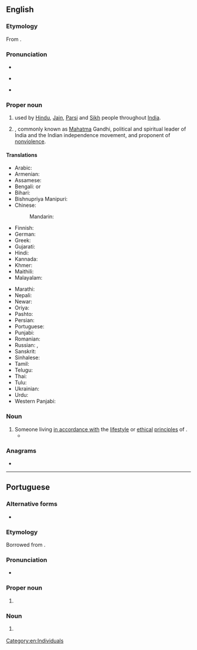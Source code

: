 {{also|gandhi}}
==English==

===Etymology===
From {{bor|en|gu|ગાંધી}}.

===Pronunciation===
* {{IPA|en|/ˈɡandi/}}
* {{a|Southern US}} {{IPA|en|/ˈɡændi/}}
* {{rhymes|en|ændi|s=2}}

===Proper noun===
{{en-proper noun|~}}

# {{lb|en|countable|South Asia}} {{surname|en|from=India}} used by [[Hindu]], [[Jain]], [[Parsi]] and [[Sikh]] people throughout [[India]].
# {{w|lang=en|Mohandas Karamchand Gandhi}}, commonly known as [[Mahatma]] Gandhi, political and spiritual leader of India and the Indian independence movement, and proponent of [[nonviolence]].

====Translations====
{{trans-top|surname Gandhi}}
* Arabic: {{t|ar|غَانْدِي}}
* Armenian: {{t|hy|Գանդի}}
* Assamese: {{t|as|গান্ধী|sc=Beng}}
* Bengali: {{t|bn|গান্ধী|sc=Beng}} or {{t|bn|গাঁধী|sc=Beng}}
* Bihari: {{t|bh|गाँधी|tr=gā̃dhī|sc=Deva}}
* Bishnupriya Manipuri: {{t|bpy|গান্ধী}}
* Chinese:
*: Mandarin: {{t+|cmn|甘地|tr=Gāndì|sc=Hani}}
* Finnish: {{t|fi|Gandhi}}
* German: {{t|de|Gandhi}}
* Greek: {{t|el|Γκάντι}}
* Gujarati: {{t|gu|ગાંધી}}
* Hindi: {{t+|hi|गांधी}}
* Kannada: {{t|kn|ಗಾಂಧಿ|sc=Knda}}
* Khmer: {{t|km|គន្ធី|tr=kɔɔntʰii|sc=Khmr}}
* Maithili: {{t|mai|गान्धी}}
* Malayalam: {{t+|ml|ഗാന്ധി|sc=Mlym}}
{{trans-mid}}
* Marathi: {{t|mr|गांधी|sc=Deva}}
* Nepali: {{t+|ne|गान्धी|sc=Deva}}
* Newar: {{t|new|गान्धी}}
* Oriya: {{t|or|ଗାନ୍ଧୀ}}
* Pashto: {{t|ps|گاندي}}
* Persian: {{t|fa|گاندی|tr=gândi}}
* Portuguese: {{t|pt|Gandhi|m}}
* Punjabi: {{t|pa|ਗਾਂਧੀ|sc=Guru}}
* Romanian: {{t|ro|Gandhi}}
* Russian: {{t|ru|Га́нди|m|f}}, {{t|ru|Га́ндхи|m|f}}
* Sanskrit: {{t+|sa|गान्धी}}
* Sinhalese: {{t|si|ගාන්ධි|sc=Sinh}}
* Tamil: {{t+|ta|காந்தி|sc=Taml}}
* Telugu: {{t|te|గాంధీ|sc=Telu}}
* Thai: {{t|th|คานธี}}
* Tulu: {{t|tcy|ಗಾಂಧಿ}}
* Ukrainian: {{t|uk|Га́нді|m}}
* Urdu: {{t|ur|گاندھی|tr=gāndhī|sc=ur-Arab}}
* Western Panjabi: {{t+|pnb|گاندھی|tr=gāndhī}}
{{trans-bottom}}

===Noun===
{{en-noun}}

# Someone living [[in accordance with]] the [[lifestyle]] or [[ethical]] [[principle]]s of {{w|Mahatma Gandhi}}.
#* {{quote-book|en|year=2019|author=Matteo Pistono|quotee=Arun Senkuttuvan|title=Roar: Sulak Sivaraksa and the Path of Socially Engaged Buddhism|publisher=North Atlantic Books|page=168|passage=Sulak is eminently qualified to be a '''Gandhi''' in terms of his ideas, but not his lifestyle.}}

===Anagrams===
* {{anagrams|en|a=adghin|hading}}

[[Category:en:Individuals]]

----

==Portuguese==

===Alternative forms===
* {{alt|pt|gandhi||as a common noun}}

===Etymology===
Borrowed from {{bor|pt|gu|ગાંધી}}.

===Pronunciation===
* {{a|Brazil}} {{IPA|pt|/ˈɡɐ̃.d͡ʒi/}}

===Proper noun===
{{pt-proper noun|m}}

# {{l|en|Gandhi}} {{gloss|{{w|Mahatma Gandhi}}}}

===Noun===
{{pt-noun|m}}

# {{l|en|Gandhi}} {{gloss|any major political leader who is a proponent of nonviolence}}